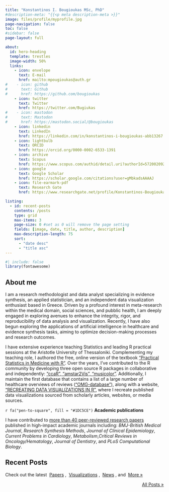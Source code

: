 ```yaml
---
title: "Konstantinos I. Bougioukas MSc, PhD"
#description-meta: "{{<p meta description-meta >}}"
image: files/profile/myprofile.jpg
page-navigation: false
toc: false
#sidebar: false
page-layout: full

about:
  id: hero-heading
  template: trestles
  image-width: 50%
  links:
    - icon: envelope
      text: E-mail
      href: mailto:mpougioukas@auth.gr
#    - icon: github
#      text: Github
#      href: https://github.com/bougioukas
    - icon: twitter
      text: Twitter
      href: https://twitter.com/Bugiukas
#    - icon: mastodon
#      text: Mastodon
#      href: https://mastodon.social/@bougioukas      
    - icon: linkedin
      text: LinkedIn
      href: https://linkedin.com/in/konstantinos-i-bougioukas-abb13267
    - icon: lightbulb
      text: ORCID
      href: https://orcid.org/0000-0002-6533-1391
    - icon: archive
      text: Scopus
      href: https://www.scopus.com/authid/detail.uri?authorId=57200209201
    - icon: google
      text: Google Scholar
      href: https://scholar.google.com/citations?user=gMbkadsAAAAJ
    - icon: file-earmark-pdf
      text: Research Gate
      href: https://www.researchgate.net/profile/Konstantinos-Bougioukas

listing:
  - id: recent-posts
    contents: /posts
    type: grid
    max-items: 3
    page-size: 0 #set as 0 will remove the page setting
    fields: [image, date, title, author, description]
    max-description-length: 75
    sort: 
      - "date desc"
      - "title asc"
---
```



```r
#| include: false
library(fontawesome)
```



:::{#hero-heading}

## About me

I am a research methodologist and data analyst specializing in evidence synthesis, an applied statistician, and an independent data visualization enthusiast based in Greece.
Driven by a profound interest in meta-research within the medical domain, social sciences, and pubblic health, I am deeply engaged in exploring avenues to enhance the integrity, rigor, and reproducibility of data analysis and visualization. Recently, I have also begun exploring the applications of artificial intelligence in healthcare and evidence synthesis tasks, aiming to optimize decision-making processes and research outcomes.

I have extensive experience teaching Statistics and leading R practical sessions at the Aristotle University of Thessaloniki. Complementing my teaching role, I authored the free, online version of the textbook ["Practical Statistics in Medicine with R"](https://practical-stats-med-r.netlify.app/). 
Over the years, I've contributed to the R community by developing three open source R packages in collaborative and independently: ["ccaR", "amstar2Vis", "musicolor"](/packages.qmd).
Additionally, I maintain the first database that contains a list of a large number of healthcare overviews of reviews (["OMG-database"](https://overviews-database.netlify.app/)), along with a website, ["RECREATING DATA VISUALIZATIONS IN R"](https://bougioukas.github.io/storytelling/), where I recreate published data visualizations sourced from scholarly articles, websites, or media sources.


`r fa("pen-to-square", fill = "#1DC5CE")` **Academic publications**

I have contributed to [more than 40 peer-reviewed research papers](/publications.qmd) published in high-impact academic journals including: *BMJ-British Medical Journal*, *Research Synthesis Methods*, *Journal of Clinical Epidemiology*, *Current Problems in Cardiology*, *Metabolism*,*Critical Reviews in Oncology/Hematology*, *Journal of Dentistry*, and *PLoS Computational Biology*.

:::



## Recent Posts
Check out the latest &nbsp;[Papers](posts.qmd#category=paper)&nbsp;,
&nbsp;[Visualizations](posts.qmd#category=visualization)&nbsp;,
&nbsp;[News](posts.qmd#category=news)&nbsp;, and &nbsp;[More »](/posts.qmd)

:::{#recent-posts}
:::

<p align="right">[All Posts »](/posts.qmd)</p>
